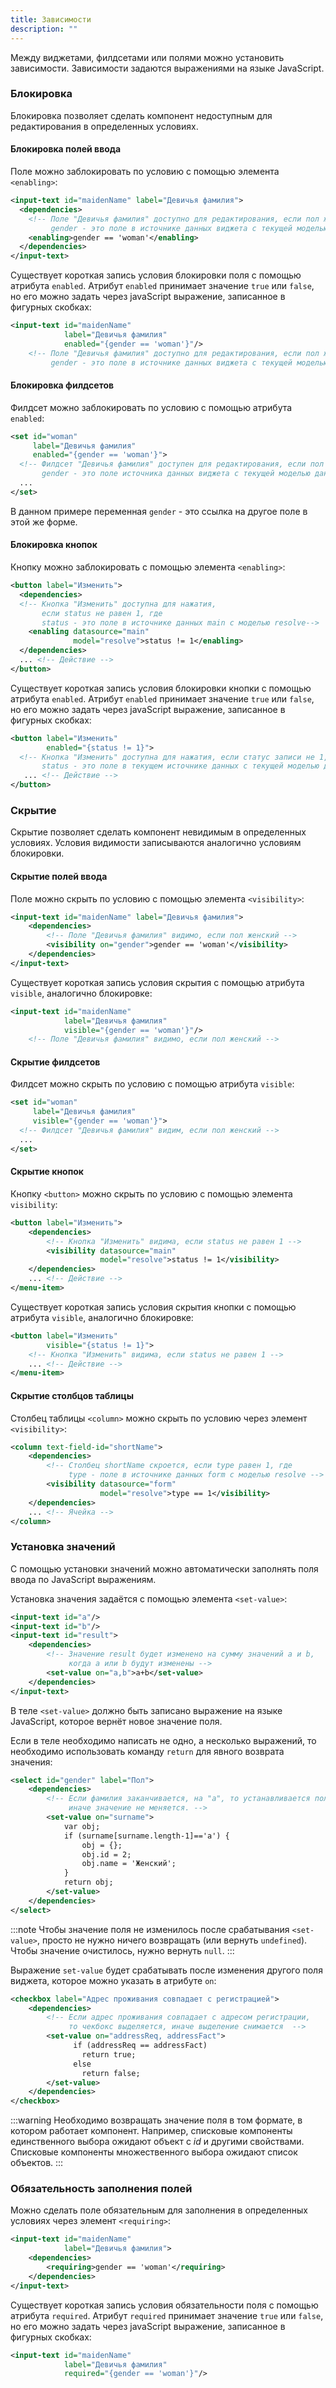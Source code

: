 ```yaml
---
title: Зависимости
description: ""
---
```


Между виджетами, филдсетами или полями можно установить зависимости.
Зависимоcти задаются выражениями на языке JavaScript.

### Блокировка

Блокировка позволяет сделать компонент недоступным для редактирования в определенных условиях.

#### Блокировка полей ввода

Поле можно заблокировать по условию с помощью элемента `<enabling>`:

```xml title="Блокирование поля по условию"
<input-text id="maidenName" label="Девичья фамилия">
  <dependencies>
    <!-- Поле "Девичья фамилия" доступно для редактирования, если пол женский, где
         gender - это поле в источнике данных виджета с текущей моделью данных -->
    <enabling>gender == 'woman'</enabling>
  </dependencies>
</input-text>
```

Существует короткая запись условия блокировки поля с помощью атрибута `enabled`.
Атрибут `enabled` принимает значение `true` или `false`,
но его можно задать через javaScript выражение, записанное в фигурных скобках:

```xml title="Короткая запись условия блокировки поля"
<input-text id="maidenName"
            label="Девичья фамилия"
            enabled="{gender == 'woman'}"/>
    <!-- Поле "Девичья фамилия" доступно для редактирования, если пол женский, где
         gender - это поле в источнике данных виджета с текущей моделью данных -->
```

#### Блокировка филдсетов

Филдсет можно заблокировать по условию с помощью атрибута `enabled`:

```xml title="Блокирование филдсета по условию"
<set id="woman"
     label="Девичья фамилия"
     enabled="{gender == 'woman'}">
  <!-- Филдсет "Девичья фамилия" доступен для редактирования, если пол женский, где
       gender - это поле источника данных виджета с текущей моделью данных -->
  ...
</set>
```

В данном примере переменная `gender` - это ссылка на другое поле в этой же форме.

#### Блокировка кнопок

Кнопку можно заблокировать с помощью элемента `<enabling>`:
```xml title="Блокирование кнопки по условию в элементе"
<button label="Изменить">
  <dependencies>
  <!-- Кнопка "Изменить" доступна для нажатия,
       если status не равен 1, где
       status - это поле в источнике данных main с моделью resolve-->
    <enabling datasource="main"
              model="resolve">status != 1</enabling>
  </dependencies>
  ... <!-- Действие -->
</button>
```

Существует короткая запись условия блокировки кнопки с помощью атрибута `enabled`.
Атрибут `enabled` принимает значение `true` или `false`,
но его можно задать через javaScript выражение, записанное в фигурных скобках:

```xml title="Блокирование кнопки по условию в атрибуте"
<button label="Изменить"
        enabled="{status != 1}">
  <!-- Кнопка "Изменить" доступна для нажатия, если статус записи не 1, где
       status - это поле в текущем источнике данных с текущей моделью данных -->
   ... <!-- Действие -->
</button>
```

### Скрытие

Скрытие позволяет сделать компонент невидимым в определенных условиях.
Условия видимости записываются аналогично условиям блокировки.

#### Скрытие полей ввода

Поле можно скрыть по условию с помощью элемента `<visibility>`:

```xml title="Скрытие поля по условию через элемент"
<input-text id="maidenName" label="Девичья фамилия">
    <dependencies>
        <!-- Поле "Девичья фамилия" видимо, если пол женский -->
        <visibility on="gender">gender == 'woman'</visibility>
    </dependencies>
</input-text>
```

Существует короткая запись условия скрытия с помощью атрибута `visible`, аналогично блокировке:

```xml title="Скрытие поля по условию через атрибут"
<input-text id="maidenName"
            label="Девичья фамилия"
            visible="{gender == 'woman'}"/>
    <!-- Поле "Девичья фамилия" видимо, если пол женский -->
```

#### Скрытие филдсетов

Филдсет можно скрыть по условию с помощью атрибута `visible`:

```xml title="Скрытие филдсета по условию"
<set id="woman"
     label="Девичья фамилия"
     visible="{gender == 'woman'}">
  <!-- Филдсет "Девичья фамилия" видим, если пол женский -->
  ...
</set>
```

#### Скрытие кнопок

Кнопку `<button>` можно скрыть по условию с помощью элемента `visibility`:

```xml title="Скрытие кнопки по условию через элемент"
<button label="Изменить">
    <dependencies>
        <!-- Кнопка "Изменить" видима, если status не равен 1 -->
        <visibility datasource="main"
                    model="resolve">status != 1</visibility>
    </dependencies>
    ... <!-- Действие -->
</menu-item>
```

Существует короткая запись условия скрытия кнопки с помощью атрибута `visible`, аналогично блокировке:

```xml title="Скрытие кнопки по условию через атрибут"
<button label="Изменить"
        visible="{status != 1}">
    <!-- Кнопка "Изменить" видима, если status не равен 1 -->
    ... <!-- Действие -->
</menu-item>
```

#### Скрытие столбцов таблицы

Столбец таблицы `<column>` можно скрыть по условию через элемент `<visibility>`:

```xml title="Скрытие столбца по условию через элемент"
<column text-field-id="shortName">
    <dependencies>
        <!-- Столбец shortName скроется, если type равен 1, где
             type - поле в источнике данных form с моделью resolve -->
        <visibility datasource="form"
                    model="resolve">type == 1</visibility>
    </dependencies>
    ... <!-- Ячейка -->
</column>
```

### Установка значений

С помощью установки значений можно автоматически заполнять поля ввода по JavaScript выражениям.

Установка значения задаётся с помощью элемента `<set-value>`:

```xml title="Установка значения в простом поле"
<input-text id="a"/>
<input-text id="b"/>
<input-text id="result">
    <dependencies>
        <!-- Значение result будет изменено на сумму значений a и b,
             когда a или b будут изменены -->
        <set-value on="a,b">a+b</set-value>
    </dependencies>
</input-text>
```
В теле `<set-value>` должно быть записано выражение на языке JavaScript, которое вернёт новое значение поля.

Если в теле необходимо написать не одно, а несколько выражений,
то необходимо использовать команду `return` для явного возврата значения:

```xml title="Установка значения в списковом поле"
<select id="gender" label="Пол">
    <dependencies>
        <!-- Если фамилия заканчивается, на "а", то устанавливается пол Женский,
             иначе значение не меняется. -->
        <set-value on="surname">
            var obj;
            if (surname[surname.length-1]=='а') {
                obj = {};
                obj.id = 2;
                obj.name = 'Женский';
            }
            return obj;
        </set-value>
    </dependencies>
</select>
```

:::note
Чтобы значение поля не изменилось после срабатывания `<set-value>`, просто не нужно ничего возвращать (или вернуть `undefined`).
Чтобы значение очистилось, нужно вернуть `null`.
:::

Выражение `set-value` будет срабатывать после изменения другого поля виджета, которое можно указать в атрибуте `on`:

```xml title="Установка значения в чекбоксе"
<checkbox label="Адрес проживания совпадает с регистрацией">
    <dependencies>
        <!-- Если адрес проживания совпадает с адресом регистрации,
             то чекбокс выделяется, иначе выделение снимается  -->
        <set-value on="addressReq, addressFact">
              if (addressReq == addressFact)
                return true;
              else
                return false;
        </set-value>
    </dependencies>
</checkbox>
```

:::warning
Необходимо возвращать значение поля в том формате, в котором работает компонент.
Например, списковые компоненты единственного выбора ожидают объект с *id* и другими свойствами.
Списковые компоненты множественного выбора ожидают список объектов.
:::

### Обязательность заполнения полей

Можно сделать поле обязательным для заполнения в определенных условиях через элемент `<requiring>`:

```xml title="Условие обязательности заполнения поля через элемент"
<input-text id="maidenName"
            label="Девичья фамилия">
    <dependencies>
        <requiring>gender == 'woman'</requiring>
    </dependencies>
</input-text>
```

Существует короткая запись условия обязательности поля с помощью атрибута `required`.
Атрибут `required` принимает значение `true` или `false`,
но его можно задать через javaScript выражение, записанное в фигурных скобках:

```xml title="Условие обязательности заполнения поля через атрибут"
<input-text id="maidenName"
            label="Девичья фамилия"
            required="{gender == 'woman'}"/>
```
